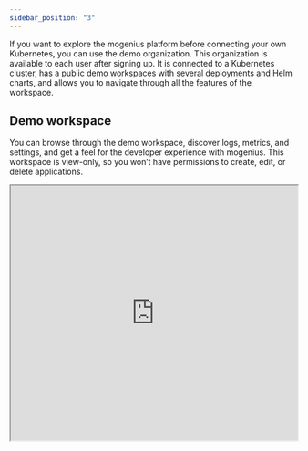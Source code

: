 ```yaml
---
sidebar_position: "3"
---
```


If you want to explore the mogenius platform before connecting your own Kubernetes, you can use the demo organization. This organization is available to each user after signing up. It is connected to a Kubernetes cluster, has a public demo workspaces with several deployments and Helm charts, and allows you to navigate through all the features of the workspace.

## Demo workspace

You can browse through the demo workspace, discover logs, metrics, and settings, and get a feel for the developer experience with mogenius. This workspace is view-only, so you won’t have permissions to create, edit, or delete applications.

<iframe width="100%" height="448" src="https://www.loom.com/embed/43640aa50c4e4fc09cbcaa445e6298dc?sid=6ecbaabc-1ca5-48e5-bb3f-9b1fa906cd8c&hide_title=true&muted=true&hideEmbedTopBar=true&hide_owner=true&hide_speed=true&hide_share=true" allowfullscreen style={{background: "#fff", borderRadius: "16px"}} />

## 30-minute reset

The purpose of the demo organization is to provide an overview and a playground to explore mogenius. Therefore, the organization will reset every 30 minutes to a default state for security reasons. A timer in the header bar counts down to indicate when the next reset will happen.

## Working with your own clusters and workspaces

If you’d like to use mogenius beyond the demo, feel free to create a new organization and connect your own Kubernetes cluster using our free tier. Follow our [quickstart guide](./quickstart) for detailed instructions.
